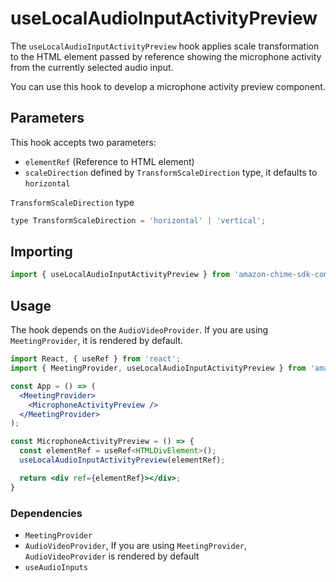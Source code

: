 
<Meta title="SDK Hooks/useLocalAudioInputActivityPreview" />

# useLocalAudioInputActivityPreview

The `useLocalAudioInputActivityPreview` hook applies scale transformation to the HTML element passed by reference showing the microphone activity from the currently selected audio input.

You can use this hook to develop a microphone activity preview component.

## Parameters

This hook accepts two parameters:

- `elementRef` (Reference to HTML element)
- `scaleDirection` defined by `TransformScaleDirection` type, it defaults to `horizontal`

`TransformScaleDirection` type

```javascript
type TransformScaleDirection = 'horizontal' | 'vertical';
```

## Importing

```javascript
import { useLocalAudioInputActivityPreview } from 'amazon-chime-sdk-component-library-react';
```

## Usage

The hook depends on the `AudioVideoProvider`. If you are using `MeetingProvider`, it is rendered by default.

```jsx
import React, { useRef } from 'react';
import { MeetingProvider, useLocalAudioInputActivityPreview } from 'amazon-chime-sdk-component-library-react';

const App = () => (
  <MeetingProvider>
    <MicrophoneActivityPreview />
  </MeetingProvider>
);

const MicrophoneActivityPreview = () => {
  const elementRef = useRef<HTMLDivElement>();
  useLocalAudioInputActivityPreview(elementRef);

  return <div ref={elementRef}></div>;
}
```

### Dependencies

- `MeetingProvider`
- `AudioVideoProvider`, If you are using `MeetingProvider`, `AudioVideoProvider` is rendered by default
- `useAudioInputs`
